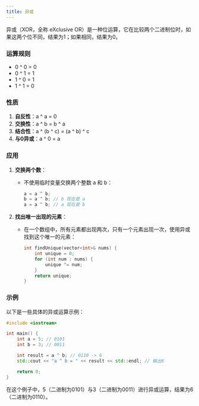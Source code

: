 ```yaml
---
title: 异或
---
```

异或（XOR，全称 eXclusive OR）是一种位运算，它在比较两个二进制位时，如果这两个位不同，结果为1；如果相同，结果为0。

### 运算规则

* 0 ^ 0 = 0
* 0 ^ 1 = 1
* 1 ^ 0 = 1
* 1 ^ 1 = 0

### 性质

1. **自反性**：a ^ a = 0
2. **交换性**：a ^ b = b ^ a
3. **结合性**：a ^ (b ^ c) = (a ^ b) ^ c
4. **与0异或**：a ^ 0 = a

### 应用

1. **交换两个数**：
   * 不使用临时变量交换两个整数 a 和 b：
     ```cpp
     a = a ^ b;
     b = a ^ b; // b 现在是 a
     a = a ^ b; // a 现在是 b
     ```

2. **找出唯一出现的元素**：
   * 在一个数组中，所有元素都出现两次，只有一个元素出现一次，使用异或找到这个唯一的元素：
     ```cpp
     int findUnique(vector<int>& nums) {
         int unique = 0;
         for (int num : nums) {
             unique ^= num;
         }
         return unique;
     }
     ```

### 示例

以下是一些具体的异或运算示例：

```cpp
#include <iostream>

int main() {
    int a = 5; // 0101
    int b = 3; // 0011

    int result = a ^ b; // 0110 -> 6
    std::cout << "a ^ b = " << result << std::endl; // 输出6

    return 0;
}
```

在这个例子中，5（二进制为0101）与3（二进制为0011）进行异或运算，结果为6（二进制为0110）。
